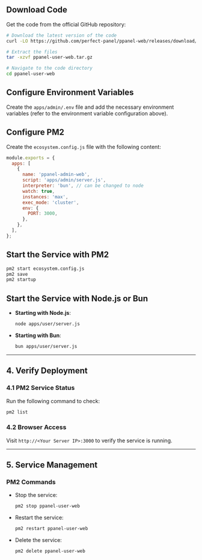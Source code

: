 ## Download Code

Get the code from the official GitHub repository:

```bash
# Download the latest version of the code
curl -LO https://github.com/perfect-panel/ppanel-web/releases/download/v1.0.0/ppanel-admin-web.tar.gz

# Extract the files
tar -xzvf ppanel-user-web.tar.gz

# Navigate to the code directory
cd ppanel-user-web
```

## Configure Environment Variables

Create the `apps/admin/.env` file and add the necessary environment variables (refer to the environment variable configuration above).

## Configure PM2

Create the `ecosystem.config.js` file with the following content:

```javascript
module.exports = {
  apps: [
    {
      name: 'ppanel-admin-web',
      script: 'apps/admin/server.js',
      interpreter: 'bun', // can be changed to node
      watch: true,
      instances: 'max',
      exec_mode: 'cluster',
      env: {
        PORT: 3000,
      },
    },
  ],
};
```

## Start the Service with PM2

```bash
pm2 start ecosystem.config.js
pm2 save
pm2 startup
```

## Start the Service with Node.js or Bun

- **Starting with Node.js**:

  ```bash
  node apps/user/server.js
  ```

- **Starting with Bun**:

  ```bash
  bun apps/user/server.js
  ```

---

## **4. Verify Deployment**

### **4.1 PM2 Service Status**

Run the following command to check:

```bash
pm2 list
```

### **4.2 Browser Access**

Visit `http://<Your Server IP>:3000` to verify the service is running.

---

## **5. Service Management**

### **PM2 Commands**

- Stop the service:

  ```bash
  pm2 stop ppanel-user-web
  ```

- Restart the service:

  ```bash
  pm2 restart ppanel-user-web
  ```

- Delete the service:

  ```bash
  pm2 delete ppanel-user-web
  ```


<Giscus />

